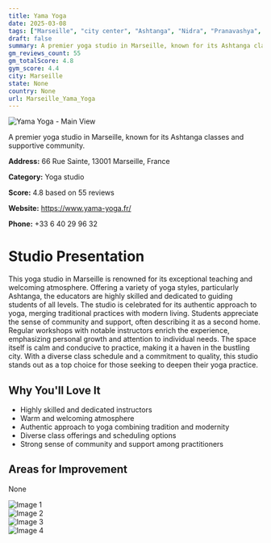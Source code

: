 ```yaml
---
title: Yama Yoga
date: 2025-03-08
tags: ["Marseille", "city center", "Ashtanga", "Nidra", "Pranavashya", "welcoming", "community", "Marseille"]  
draft: false
summary: A premier yoga studio in Marseille, known for its Ashtanga classes and supportive community.
gm_reviews_count: 55
gm_totalScore: 4.8
gym_score: 4.4
city: Marseille
state: None
country: None
url: Marseille_Yama_Yoga
---
```


<div className="aspect-[16/9] relative my-8">
  <img 
    src="https://lh5.googleusercontent.com/p/AF1QipOlavg7m445HA_H13zj-NL0_SeCdyrk9-Koqjrs=w1920-h1080-k-no"
    alt="Yama Yoga - Main View"
    className="object-cover absolute inset-0 w-full h-full rounded-lg"
  />
</div>

A premier yoga studio in Marseille, known for its Ashtanga classes and supportive community.

**Address:** 66 Rue Sainte, 13001 Marseille, France

**Category:** Yoga studio

**Score:** 4.8 based on 55 reviews

**Website:** https://www.yama-yoga.fr/

**Phone:** +33 6 40 29 96 32

# Studio Presentation

This yoga studio in Marseille is renowned for its exceptional teaching and welcoming atmosphere. Offering a variety of yoga styles, particularly Ashtanga, the educators are highly skilled and dedicated to guiding students of all levels. The studio is celebrated for its authentic approach to yoga, merging traditional practices with modern living. Students appreciate the sense of community and support, often describing it as a second home. Regular workshops with notable instructors enrich the experience, emphasizing personal growth and attention to individual needs. The space itself is calm and conducive to practice, making it a haven in the bustling city. With a diverse class schedule and a commitment to quality, this studio stands out as a top choice for those seeking to deepen their yoga practice.

## Why You'll Love It

- Highly skilled and dedicated instructors
- Warm and welcoming atmosphere
- Authentic approach to yoga combining tradition and modernity
- Diverse class offerings and scheduling options
- Strong sense of community and support among practitioners

## Areas for Improvement

None

<div className="grid grid-cols-1 xl:grid-cols-2 gap-4 my-8">
<div className="aspect-[4/3] relative"><img src="https://lh5.googleusercontent.com/p/AF1QipP-1N7vAhGYf7DHLovxvFeDs_rfyICFA7ADxZVG=w1920-h1080-k-no" alt="Image 1" className="object-cover absolute inset-0 w-full h-full rounded-lg" /></div>
<div className="aspect-[4/3] relative"><img src="https://lh5.googleusercontent.com/p/AF1QipPFDstmmpAvb5Wxbh3BcRRHvoyUamrDrdKI8_cs=w1920-h1080-k-no" alt="Image 2" className="object-cover absolute inset-0 w-full h-full rounded-lg" /></div>
<div className="aspect-[4/3] relative"><img src="https://lh5.googleusercontent.com/p/AF1QipMli8OJfBJAOVnw9cVzQzODM4gRq9YdLn6OYx5U=w1920-h1080-k-no" alt="Image 3" className="object-cover absolute inset-0 w-full h-full rounded-lg" /></div>
<div className="aspect-[4/3] relative"><img src="https://lh5.googleusercontent.com/p/AF1QipO_tOEalioicTDtjaajqho81TlfKI65ktcS1hLS=w1920-h1080-k-no" alt="Image 4" className="object-cover absolute inset-0 w-full h-full rounded-lg" /></div>
</div>
